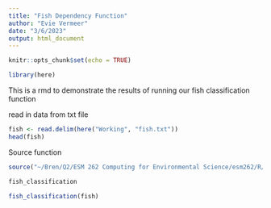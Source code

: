 ```yaml
---
title: "Fish Dependency Function"
author: "Evie Vermeer"
date: "3/6/2023"
output: html_document
---
```


```r
knitr::opts_chunk$set(echo = TRUE)

library(here)
```

This is a rmd to demonstrate the results of running our fish classification function 

read in data from txt file
```r
fish <- read.delim(here("Working", "fish.txt"))
head(fish)

```
Source function 

```r
source("~/Bren/Q2/ESM 262 Computing for Environmental Science/esm262/R/fish_classification.R")

fish_classification

```

```r
fish_classification(fish)
```



